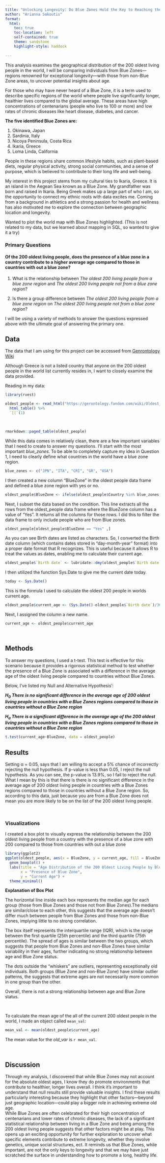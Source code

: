 ```yaml
---
title: "Unlocking Longevity: Do Blue Zones Hold the Key to Reaching the Oldest Ages?"
author: "Arianna Sakoutis"
format:
  html:
    toc: true
    toc-location: left
    self-contained: true
    theme: sandstone
    highlight-style: haddock
    
---
```

  This analysis examines the geographical distribution of the 200 oldest living people in the world, I will be comparing individuals from Blue Zones—regions renowned for exceptional longevity—with those from non-Blue Zone areas, to uncover potential insights about age. 

  For those who may have never heard of a Blue Zone, it is a term used to describe specific regions of the world where people live significantly longer, healthier lives compared to the global average. These areas have high concentrations of centenarians (people who live to 100 or more) and low rates of chronic diseases like heart disease, diabetes, and cancer.

 **The five identified Blue Zones are:**

1. Okinawa, Japan
2. Sardinia, Italy
3. Nicoya Peninsula, Costa Rica
4. Ikaria, Greece
5. Loma Linda, California 

 People in these regions share common lifestyle habits, such as plant-based diets, regular physical activity, strong social communities, and a sense of purpose, which is believed to contribute to their long life and well-being.

  My interest in this project stems from my cultural ties to Ikaria, Greece. It is an island in the Aegean Sea known as a Blue Zone. My grandfather was born and raised in Ikaria. Being Greek makes up a large part of who I am, so the opportunity to connect my ethnic roots with data excites me. Coming from a background in athletics and a strong passion for health and wellness has also motivated me to explore the connection between geographic location and longevity.


Wanted to plot the world map with Blue Zones highlighted. (This is not related to my data, but we learned about mapping in SQL, so wanted to give it a try)

### Primary Questions

#### Of the 200 oldest living people, does the presence of a blue zone in a country contribute to a higher average age compared to those in countries with out a blue zone?


1. What is the relationship between *The oldest 200 living people from a blue zone region* and *The oldest 200 living people not from a blue zone region*?

2. Is there a group difference between *The oldest 200 living people from a blue zone region* on *The oldest 200 living people not from a blue zone region*?

I will be using a variety of methods to answer the questions expressed above with the ultimate goal of answering the primary one. 

## Data

The data that I am using for this project can be accessed from
[Genrontology Wiki](https://gerontology.fandom.com/wiki/Oldest_living_people) 

Although Greece is not a listed country that anyone on the 200 oldest people in the world list currently resides in, I want to closely examine the data provided. 

Reading in my data:
```r

library(rvest)

oldest_people <- read_html("https://gerontology.fandom.com/wiki/Oldest_living_people") %>% 
  html_table() %>% 
  `[[`(1)
```


<br>


```r
rmarkdown::paged_table(oldest_people)
```

  While this data comes in relatively clean, there are a few important variables that I need to create to answer my questions. I'll start with the most important *blue_zones*. To be able to completely capture my idea in Question 1, I need to clearly define what countries in the world have a blue zone region. 

```r

blue_zones <- c("JPN", "ITA", "CRI", "GR", "USA")

```

I then created a new column "BlueZone" in the oldest people data frame and defined a blue zone region with yes or no.

```r

oldest_people$BlueZone <- ifelse(oldest_people$Country %in% blue_zones, "Yes", "No")

```

  Next, I subset the data based on the condition. This line extracts all the rows from the oldest_people data frame where the BlueZone column has a value of "Yes". It returns all the columns for those rows. I did this to filter the data frame to only include people who are from Blue zones. 

```r

oldest_people[oldest_people$BlueZone == "Yes" ,]

```
  
  As you can see Birth dates are listed as characters. So, I converted the Birth date column (which contains dates stored in "day-month-year" format) into a proper date format that R recognizes. This is useful because it allows R to treat the values as dates, enabling me to calculate their current age.
  
```r

oldest_people$`Birth date` <- lubridate::dmy(oldest_people$`Birth date`)


```

I then utilized the function Sys.Date to give me the current date today. 

```r

today <- Sys.Date()

```

This is the formula I used to calculate the oldest 200 people in worlds current age. 

```r

oldest_people$current_age <- (Sys.Date()-oldest_people$`Birth date`)/365

```

Next, I assigned the column a new name.

```r

current_age <- oldest_people$current_age


```

<br>

## Methods


To answer my questions, I used a t-test. This test is effective for this scenario because it provides a rigorous statistical method to test whether the presence of a Blue Zone is associated with a difference in the average age of the oldest living people compared to countries without Blue Zones.

Below, I've listed my Null and Alternative Hypothesis':

***$H_0$  There is no significant difference in the average age of 200 oldest living people in countries with a Blue Zones regions compared to those in countries without a Blue Zone region***
  
***$H_a$ There is a significant difference in the average age of the 200 oldest living people in countries with a Blue Zones regions compared to those in countries without a Blue Zone region***

```r

t.test(current_age~BlueZone, data = oldest_people)

```
 
## Results

Setting α = 0.05, says that I am willing to accept a 5% chance of incorrectly rejecting the null hypothesis.
If p-value is less than 0.05, I reject the null hypothesis. As you can see, the p-value is 13.9%, so I fail to reject the null.
What I mean by this is that there is there is no significant difference in the average age of 200 oldest living people in
countries with a Blue Zones regions compared to those in countries without a Blue Zone region. So, according to this data, just 
because you are from a Blue Zone does not mean you are more likely to be on the list of the 200 oldest living people.  

<br>

### Visualizations

I created a box plot to visually express the relationship between the 200 oldest living people from a country with the presence of a blue zone with 200 compared to those from countries with out a blue zone

```r

library(ggplot2)
ggplot(oldest_people, aes(x = BlueZone, y = current_age, fill = BlueZone)) +
  geom_boxplot() +
  labs(title = "Age Distribution of the 200 Oldest Living People by Blue Zone",
       x = "Presence of Blue Zone",
       y = "Current Age") +
  theme_minimal() 


```
**Explanation of Box Plot**

  The horizontal line inside each box represents the median age for each group (those from Blue Zones and those not from Blue Zones).The medians are similar/close to each other, this suggests that the average age doesn't differ much between people from Blue Zones and those from non-Blue Zones, implying little to no strong correlation.

  The box itself represents the interquartile range (IQR), which is the range between the first quartile (25th percentile) and the third quartile (75th percentile). The spread of ages is similar between the two groups, which suggests that people from Blue Zones and non-Blue Zones have similar variability in their ages, further indicating no strong relationship between age and Blue Zone status.

  The dots outside the "whiskers" are outliers, representing exceptionally old individuals. Both groups (Blue Zone and non-Blue Zone) have similar outlier patterns, the suggests that extreme ages are not necessarily more common in one group than the other. 
  
Overall, there is not a strong relationship between age and Blue Zone status.

<br>


To calculate the mean age of the all of the current 200 oldest people in the world, I made an object called `mean_val`:

```r

mean_val <- mean(oldest_people$current_age)

```


The mean value for the *old_var* is `r mean_val`. 

<br> 

## Discussion

  Through my analysis, I discovered that while Blue Zones may not account for the absolute oldest ages, I know they do promote environments that contribute to healthier, longer lives overall. I think it’s important to understand that null results still provide valuable insights. I find these results particularly interesting because they highlight that other factors—beyond just geographic location—could play a bigger role in achieving extreme old age.
  <br> 
  While Blue Zones are often celebrated for their high concentration of centenarians and lower rates of chronic diseases, the lack of a significant statistical relationship between living in a Blue Zone and being among the 200 oldest living people suggests that other factors might be at play. This opens up an exciting opportunity for further exploration to uncover what specific elements contribute to extreme longevity, whether they involve genetics, unique social structures, ect. It reminds us that Blue Zones, while important, are not the only keys to longevity and that we may have just scratched the surface in understanding how to promote a long, healthy life. 



